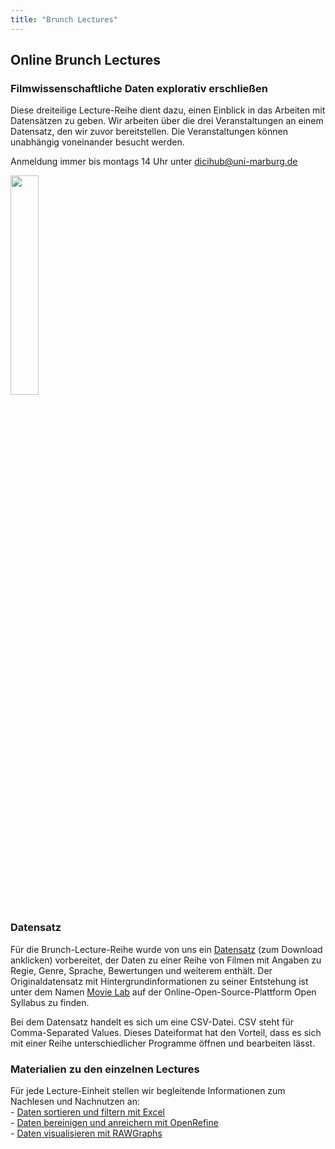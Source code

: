 ```yaml
---
title: "Brunch Lectures"
---
```


## Online Brunch Lectures
### Filmwissenschaftliche Daten explorativ erschließen
Diese dreiteilige Lecture-Reihe dient dazu, einen Einblick in das Arbeiten mit Datensätzen zu geben. Wir arbeiten über die drei Veranstaltungen an einem Datensatz, den wir zuvor bereitstellen. Die Veranstaltungen können unabhängig voneinander besucht werden.

Anmeldung immer bis montags 14 Uhr unter [dicihub@uni-marburg.de](mailto: dicihub@uni-marburg.de)

![](img/DiCiHub_Brunch_Lectures.png){width=30% height=30% fig-align="center"}

### Datensatz
Für die Brunch-Lecture-Reihe wurde von uns ein [Datensatz](datensaetze/DiCiHubBrunchLectures_Datensatz.csv) (zum Download anklicken) vorbereitet, der Daten zu einer Reihe von Filmen mit Angaben zu Regie, Genre, Sprache, Bewertungen und weiterem enthält. Der Originaldatensatz mit Hintergrundinformationen zu seiner Entstehung ist unter dem Namen [Movie Lab](https://blog.opensyllabus.org/movie-lab) auf der Online-Open-Source-Plattform Open Syllabus zu finden.

Bei dem Datensatz handelt es sich um eine CSV-Datei. CSV steht für Comma-Separated Values. Dieses Dateiformat hat den Vorteil, dass es sich mit einer Reihe unterschiedlicher Programme öffnen und bearbeiten lässt.

### Materialien zu den einzelnen Lectures
Für jede Lecture-Einheit stellen wir begleitende Informationen zum Nachlesen und Nachnutzen an:  
- [Daten sortieren und filtern mit Excel](datensortieren.qmd)  
- [Daten bereinigen und anreichern mit OpenRefine](datenbereinigen.qmd)  
- [Daten visualisieren mit RAWGraphs](datenvisualisieren.qmd)  